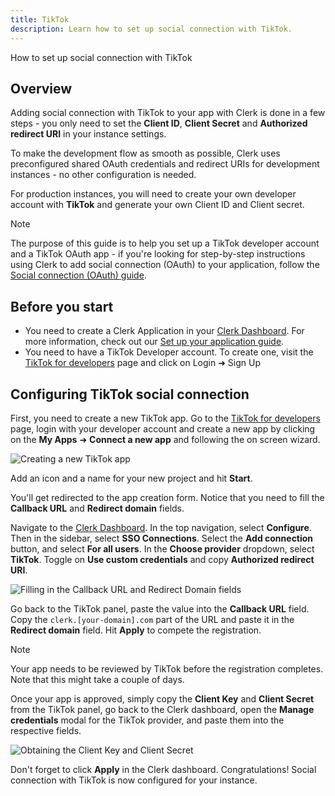 ```yaml
---
title: TikTok
description: Learn how to set up social connection with TikTok.
---
```


How to set up social connection with TikTok

## Overview

Adding social connection with TikTok to your app with Clerk is done in a few steps - you only need to set the **Client ID**, **Client Secret** and **Authorized redirect URI** in your instance settings.

To make the development flow as smooth as possible, Clerk uses  preconfigured shared OAuth credentials and redirect URIs for development instances - no other configuration is needed.

For production instances, you will need to create your own developer account with **TikTok** and generate your own Client ID and Client secret.

> [!NOTE]
> The purpose of this guide is to help you set up a TikTok developer account  and a TikTok OAuth app - if you're looking for step-by-step instructions using Clerk to add social connection (OAuth) to your application, follow the [Social connection (OAuth) guide](/docs/authentication/social-connections/oauth).

## Before you start

- You need to create a Clerk Application in your [Clerk Dashboard](https://dashboard.clerk.com/). For more information, check out our [Set up your application guide](/docs/quickstarts/setup-clerk).
- You need to have a TikTok Developer account. To create one, visit the [TikTok for developers](https://developers.tiktok.com/) page and click on Login ➜ Sign Up

## Configuring TikTok social connection

First, you need to create a new TikTok app. Go to the [TikTok for developers](https://developers.tiktok.com/) page, login with your developer account and create a new app by clicking on the **My Apps** ➜ **Connect a new app** and following the on screen wizard.

![Creating a new TikTok app](/docs/images/authentication-providers/tiktok/9a5749a9bf3f282c54af2a2b539ba372e4706574-1489x964.png)

Add an icon and a name for your new project and hit **Start**.

You'll get redirected to the app creation form. Notice that you need to fill the **Callback URL** and **Redirect domain** fields.

Navigate to the [Clerk Dashboard](https://dashboard.clerk.com/last-active?path=user-authentication/sso-connections). In the top navigation, select **Configure**. Then in the sidebar, select **SSO Connections**. Select the **Add connection** button, and select **For all users**. In the **Choose provider** dropdown, select **TikTok**. Toggle on **Use custom credentials** and copy **Authorized redirect URI**.

![Filling in the Callback URL and Redirect Domain fields](/docs/images/authentication-providers/tiktok/135491407e1afeea187644e4450fb77bb659d907-1489x964.png)

Go back to the TikTok panel, paste the value into the **Callback URL** field. Copy the `clerk.[your-domain].com` part of the URL and paste it in the **Redirect domain** field. Hit **Apply** to compete the registration.

> [!NOTE]
> Your app needs to be reviewed by TikTok before the registration completes. Note that this might take a couple of days.

Once your app is approved, simply copy the **Client Key** and **Client Secret** from the TikTok panel, go back to the Clerk dashboard, open the **Manage credentials** modal for the TikTok provider, and paste them into the respective fields.

![Obtaining the Client Key and Client Secret](/docs/images/authentication-providers/tiktok/12885db4568578459fb4b9beab31838c929cf9d5-1382x833.png)

Don't forget to click **Apply** in the Clerk dashboard. Congratulations! Social connection with TikTok is now configured for your instance.
